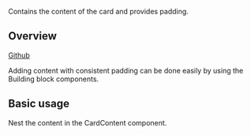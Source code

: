 
<Meta of={CardContentStories} />

<Title>CardContent</Title>

<Subtitle>Contains the content of the card and provides padding.</Subtitle>

<Canvas of={CardContentStories.Default} />

## Overview

[Github](https://github.com/recondesigns/be-ubiquitous/tree/main/src/components/Card/CardContent)

Adding content with consistent padding can be done easily by using the Building block components.

## Basic usage

Nest the content in the CardContent component.

```js
import { Card, CardContent } from "ubiq-ui"

<Card>
  <CardContent>
    <h4>Custom content</h4>
    <p>Lorem ipsum dolor sit amet consectetur adipisicing elit. </p>
  </CardContent>
</Card>
```

<Canvas of={CardStories.Default} />
